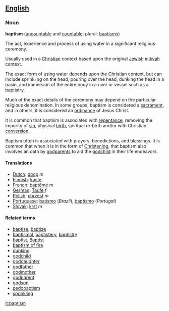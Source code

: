 ==[[English]]==
===Noun===
'''baptism''' ([[uncountable]] and [[countable]]; plural: [[baptisms]])

The act, experience and process of using water in a significant religious ceremony.

Usually used in a [[Christian]] context based upon the original [[Jewish]] [[mikvah]] context.

The exact form of using water depends upon the Christian context, but can include
sprinkling on the head, pouring over the head, dunking the head in a basin, and 
immersion of the entire body in a river or vessel such as a baptistry.

Much of the exact details of the ceremony may depend on the particular religious 
denomination. In some groups, baptism is considered a [[sacrament]], and in others,
it is considered an [[ordinance]] of Jesus Christ.

It is common that baptism is associated with [[repentance]], removing the impurity of [[sin]], 
physical [[birth]], spiritual re-birth and/or with Christian [[conversion]].

Baptism often is associated with prayers, benedictions, and blessings.  It is
common that when it is in the form of [[Christening]], that baptism also involves
an oath by [[godparents]] to aid the [[godchild]] in their life endeavors.

====Translations====
*[[Dutch]]: [[doop]] ''m''
*[[Finnish]]: [[kaste]]
*[[French]]: [[baptême]] ''m''
*[[German]]: [[Taufe]] ''f''
*[[Polish]]: [[chrzest]] ''m''
*[[Portuguese]]: [[batismo]] (''Brazil''), [[baptismo]] (''Portugal'')
*[[Slovak]]: [[krst]] ''m''

====Related terms====
*[[baptise]], [[baptize]]
*[[baptismal]], [[baptistery]], [[baptistry]]
*[[baptist]], [[Baptist]]
*[[baptism of fire]]
*[[dunking]]
*[[godchild]]
*[[goddaughter]]
*[[godfather]]
*[[godmother]]
*[[godparent]]
*[[godson]]
*[[pedobaptism]]
*[[sprinkling]]

[[it:baptism]]